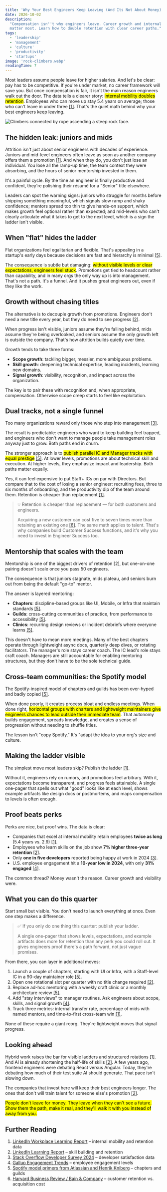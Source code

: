 ```yaml
---
title: 'Why Your Best Engineers Keep Leaving (And Its Not About Money)'
date: 2026-10-02
description:
  "Compensation isn''t why engineers leave. Career growth and internal mobility
  matter most. Learn how to double retention with clear career paths."
tags:
  - 'leadership'
  - 'management'
  - 'culture'
  - 'productivity'
  - 'startups'
image: 'rock-climbers.webp'
readingTime: 7
---
```


Most leaders assume people leave for higher salaries. And let's be clear: pay
has to be competitive. If you're under market, no career framework will save
you. But once compensation is fair, it isn't the main reason engineers walk out
the door. The data tells a clearer story: <mark>internal mobility doubles
retention</mark>. Employees who can move up stay 5.4 years on average; those who
can't leave in under three [[1]](#further-reading). That's the quiet math behind
why your best engineers keep leaving.

![Climbers connected by rope ascending a steep rock face.](rock-climbers.webp)

## The hidden leak: juniors and mids

Attrition isn't just about senior engineers with decades of experience. Juniors
and mid-level engineers often leave as soon as another company offers them a
promotion [[1]](#further-reading). And when they do, you don't just lose an
individual. You lose all the ramp-up time, the team context they were absorbing,
and the hours of senior mentorship invested in them.

It's a painful cycle. By the time an engineer is finally productive and
confident, they're polishing their résumé for a "Senior" title elsewhere.

Leaders can spot the warning signs: juniors who struggle for months before
shipping something meaningful, which signals slow ramp and shaky confidence;
mentors spread too thin to give hands-on support, which makes growth feel
optional rather than expected; and mid-levels who can't clearly articulate what
it takes to get to the next level, which is a sign the ladder isn't visible.

## When "flat" hides the ladder

Flat organizations feel egalitarian and flexible. That's appealing in a
startup's early days because decisions are fast and hierarchy is minimal
[[5]](#further-reading).

The consequence is subtle but damaging: <mark>without visible levels or clear
expectations, engineers feel stuck</mark>. Promotions get tied to headcount
rather than capability, and in many orgs the only way up is into management.
That's not a path. It's a funnel. And it pushes great engineers out, even if
they like the work.

## Growth without chasing titles

The alternative is to decouple growth from promotions. Engineers don't need a
new title every year, but they do need to see progress [[2]](#further-reading).

When progress isn't visible, juniors assume they're falling behind, mids assume
they're being overlooked, and seniors assume the only growth left is outside the
company. That's how attrition builds quietly over time.

Growth tends to take three forms:

- **Scope growth**: tackling bigger, messier, more ambiguous problems.
- **Skill growth**: deepening technical expertise, leading incidents, learning
  new domains.
- **Signal growth**: visibility, recognition, and impact across the
  organization.

The key is to pair these with recognition and, when appropriate, compensation.
Otherwise scope creep starts to feel like exploitation.

## Dual tracks, not a single funnel

Too many organizations reward only those who step into management
[[3]](#further-reading).

The result is predictable: engineers who want to keep building feel trapped, and
engineers who don't want to manage people take management roles anyway just to
grow. Both paths end in churn.

The stronger approach is to <mark>publish parallel IC and Manager tracks with
equal prestige</mark> [[5]](#further-reading). At lower levels, promotions are
about technical skill and execution. At higher levels, they emphasize impact and
leadership. Both paths matter equally.

Yes, it can feel expensive to put Staff+ ICs on par with Directors. But compare
that to the cost of losing a senior engineer: recruiting fees, three to six
months of onboarding, and the productivity dip of the team around them.
Retention is cheaper than replacement [[1]](#further-reading).

> 💡 Retention is cheaper than replacement — for both customers and engineers.
>
> Acquiring a new customer can cost five to seven times more than retaining an
> existing one [[6]](#further-reading). The same math applies to talent. That's
> why companies build Customer Success functions, and it's why you need to
> invest in Engineer Success too.

## Mentorship that scales with the team

Mentorship is one of the biggest drivers of retention [2], but one-on-one
pairing doesn't scale once you pass 50 engineers.

The consequence is that juniors stagnate, mids plateau, and seniors burn out
from being the default "go-to" mentor.

The answer is layered mentoring:

- **Chapters**: discipline-based groups like UI, Mobile, or Infra that maintain
  standards [[5]](#further-reading).
- **Guilds**: cross-cutting communities of practice, from performance to
  accessibility [[5]](#further-reading).
- **Clinics**: recurring design reviews or incident debriefs where everyone
  learns [[5]](#further-reading).

This doesn't have to mean more meetings. Many of the best chapters operate
through lightweight async docs, quarterly deep dives, or rotating facilitators.
The manager's role stays career coach. The IC lead's role stays craft coach.
Managers are still accountable for enabling mentoring structures, but they don't
have to be the sole technical guide.

## Cross-team communities: the Spotify model

The Spotify-inspired model of chapters and guilds has been over-hyped and badly
copied [[5]](#further-reading).

When done poorly, it creates process bloat and endless meetings. When done
right, <mark>horizontal groups with charters and lightweight maintainers give
engineers chances to lead outside their immediate team</mark>. That autonomy
builds engagement, spreads knowledge, and creates a sense of progression without
needing to shuffle titles.

The lesson isn't "copy Spotify." It's "adapt the idea to your org's size and
culture.

## Making the ladder visible

The simplest move most leaders skip? Publish the ladder [[1]](#further-reading).

Without it, engineers rely on rumors, and promotions feel arbitrary. With it,
expectations become transparent, and progress feels attainable. A single
one-pager that spells out what "good" looks like at each level, shows example
artifacts like design docs or postmortems, and maps compensation to levels is
often enough.

## Proof beats perks

Perks are nice, but proof wins. The data is clear:

- Companies that excel at internal mobility retain employees **twice as long**
  (5.4 years vs. 2.9) [[1]](#further-reading).
- Employees who learn skills on the job show **7% higher three-year retention**
  [[2]](#further-reading).
- Only **one in five developers** reported being happy at work in 2024
  [[3]](#further-reading).
- U.S. employee engagement hit a **10-year low in 2024**, with only **31%
  engaged** [[4]](#further-reading).

The common thread? Money wasn't the reason. Career growth and visibility were.

## What you can do this quarter

Start small but visible. You don't need to launch everything at once. Even one
step makes a difference.

> ✅ If you only do one thing this quarter: publish your ladder.
>
> A single one-pager that shows levels, expectations, and example artifacts does
> more for retention than any perk you could roll out. It gives engineers proof
> there's a path forward, not just vague promises.

From there, you can layer in additional moves:

1. Launch a couple of chapters, starting with UI or Infra, with a Staff-level IC
   in a 90-day maintainer role [[5]](#further-reading).
2. Open one rotational slot per quarter with no title change required
   [[2]](#further-reading).
3. Replace ad-hoc mentoring with a weekly craft clinic or a monthly architecture
   review [[5]](#further-reading).
4. Add "stay interviews" to manager routines. Ask engineers about scope, skills,
   and signal growth [[4]](#further-reading).
5. Track three metrics: internal transfer rate, percentage of mids with named
   mentors, and time-to-first cross-team win [[1]](#further-reading).

None of these require a giant reorg. They're lightweight moves that signal
progress.

## Looking ahead

Hybrid work raises the bar for visible ladders and structured rotations
[[1]](#further-reading). And AI is already shortening the half-life of skills
[[2]](#further-reading). A few years ago, frontend engineers were debating React
versus Angular. Today, they're debating how much of their test suite AI should
generate. That pace isn't slowing down.

The companies that invest here will keep their best engineers longer. The ones
that don't will train talent for someone else's promotion
[[2]](#further-reading).

<mark>
  People don't leave for money. They leave when they can't see a future. Show
  them the path, make it real, and they'll walk it with you instead of away from
  you.
</mark>

## Further Reading

1. [LinkedIn Workplace Learning Report](https://learning.linkedin.com/resources/workplace-learning-report)
   – internal mobility and retention data
2. [LinkedIn Learning Report](https://learning.linkedin.com/resources/workplace-learning-report)
   – skill building and retention
3. [Stack Overflow Developer Survey 2024](https://survey.stackoverflow.co/2024/)
   – developer satisfaction data
4. [Gallup Engagement Trends](https://www.gallup.com/workplace/349484/state-of-the-global-workplace.aspx)
   – employee engagement levels
5. [Spotify model primers from Atlassian and Henrik Kniberg](https://www.atlassian.com/agile/agile-at-scale/spotify)
   – chapters and guilds
6. [Harvard Business Review / Bain & Company](https://hbr.org/2014/10/the-value-of-keeping-the-right-customers)
   – customer retention vs. acquisition cost
